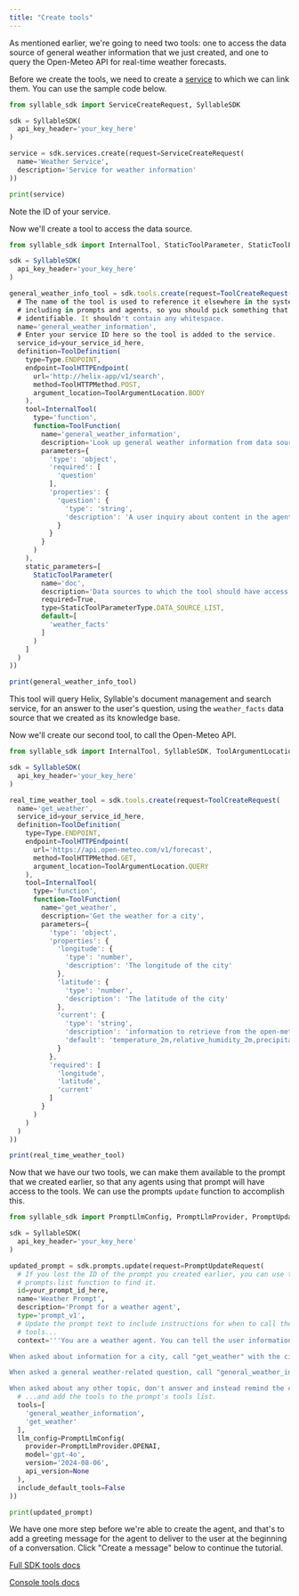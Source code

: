 ```yaml
---
title: "Create tools"
---
```


As mentioned earlier, we're going to need two tools: one to access the data source of general weather information that we just created, and one to query the Open-Meteo API for real-time weather forecasts.

Before we create the tools, we need to create a [service](/python-sdk-docs/Services) to which we can link them. You can use the sample code below.

```python
from syllable_sdk import ServiceCreateRequest, SyllableSDK

sdk = SyllableSDK(
  api_key_header='your_key_here'
)

service = sdk.services.create(request=ServiceCreateRequest(
  name='Weather Service',
  description='Service for weather information'
))

print(service)
```

Note the ID of your service.

Now we'll create a tool to access the data source.

```javascript
from syllable_sdk import InternalTool, StaticToolParameter, StaticToolParameterType, SyllableSDK, ToolArgumentLocation, ToolCreateRequest, ToolDefinition, ToolFunction, ToolHTTPEndpoint, ToolHTTPMethod, Type

sdk = SyllableSDK(
  api_key_header='your_key_here'
)

general_weather_info_tool = sdk.tools.create(request=ToolCreateRequest(
  # The name of the tool is used to reference it elsewhere in the system,
  # including in prompts and agents, so you should pick something that's easily
  # identifiable. It shouldn't contain any whitespace.
  name='general_weather_information',
  # Enter your service ID here so the tool is added to the service.
  service_id=your_service_id_here,
  definition=ToolDefinition(
    type=Type.ENDPOINT,
    endpoint=ToolHTTPEndpoint(
      url='http://helix-app/v1/search',
      method=ToolHTTPMethod.POST,
      argument_location=ToolArgumentLocation.BODY
    ),
    tool=InternalTool(
      type='function',
      function=ToolFunction(
        name='general_weather_information',
        description='Look up general weather information from data sources. Returns an answer and a reference URL. Do not include the reference URL in the spoken response.',
        parameters={
          'type': 'object',
          'required': [
            'question'
          ],
          'properties': {
            'question': {
              'type': 'string',
              'description': 'A user inquiry about content in the agent\'s documents, e.g., What are the causes of wind?'
            }
          }
        }
      )
    ),
    static_parameters=[
      StaticToolParameter(
        name='doc',
        description='Data sources to which the tool should have access.',
        required=True,
        type=StaticToolParameterType.DATA_SOURCE_LIST,
        default=[
          'weather_facts'
        ]
      )
    ]
  )
))

print(general_weather_info_tool)
```

This tool will query Helix, Syllable's document management and search service, for an answer to the user's question, using the `weather_facts` data source that we created as its knowledge base.

Now we'll create our second tool, to call the Open-Meteo API.

```javascript
from syllable_sdk import InternalTool, SyllableSDK, ToolArgumentLocation, ToolCreateRequest, ToolDefinition, ToolFunction, ToolHTTPEndpoint, ToolHTTPMethod, Type

sdk = SyllableSDK(
  api_key_header='your_key_here'
)

real_time_weather_tool = sdk.tools.create(request=ToolCreateRequest(
  name='get_weather',
  service_id=your_service_id_here,
  definition=ToolDefinition(
    type=Type.ENDPOINT,
    endpoint=ToolHTTPEndpoint(
      url='https://api.open-meteo.com/v1/forecast',
      method=ToolHTTPMethod.GET,
      argument_location=ToolArgumentLocation.QUERY
    ),
    tool=InternalTool(
      type='function',
      function=ToolFunction(
        name='get_weather',
        description='Get the weather for a city',
        parameters={
          'type': 'object',
          'properties': {
            'longitude': {
              'type': 'number',
              'description': 'The longitude of the city'
            },
            'latitude': {
              'type': 'number',
              'description': 'The latitude of the city'
            },
            'current': {
              'type': 'string',
              'description': 'information to retrieve from the open-meteo API, comma-separated',
              'default': 'temperature_2m,relative_humidity_2m,precipitation,rain,showers,snowfall'
            }
          },
          'required': [
            'longitude',
            'latitude',
            'current'
          ]
        }
      )
    )
  )   
))

print(real_time_weather_tool)
```

Now that we have our two tools, we can make them available to the prompt that we created earlier, so that any agents using that prompt will have access to the tools. We can use the prompts `update` function to accomplish this.

```python
from syllable_sdk import PromptLlmConfig, PromptLlmProvider, PromptUpdateRequest, SyllableSDK

sdk = SyllableSDK(
  api_key_header='your_key_here'
)

updated_prompt = sdk.prompts.update(request=PromptUpdateRequest(
  # If you lost the ID of the prompt you created earlier, you can use the
  # prompts.list function to find it.
  id=your_prompt_id_here,
  name='Weather Prompt',
  description='Prompt for a weather agent',
  type='prompt_v1',
  # Update the prompt text to include instructions for when to call the two new
  # tools...
  context='''You are a weather agent. You can tell the user information about the current weather in a given city, and also answer general weather-related questions.

When asked about information for a city, call "get_weather" with the city information (longitude and latitude). You will reply with the current temperature and relative humidity level based on the response. Using the information on the response, also tell the caller the weather conditions in one simple sentence, like "sunny," or "rainy." If you can't determine the city coordinates with the information given, ask for more information.

When asked a general weather-related question, call "general_weather_information" with the question that the user asked you.

When asked about any other topic, don't answer and instead remind the caller that you are a weather agent. Keep the tone professional, friendly, and clear. You are chatting with a user, so always respond naturally and conversationally. Do not use non-verbal cues, describe system actions, or add any other information.''',
  # ...and add the tools to the prompt's tools list.
  tools=[
    'general_weather_information',
    'get_weather'
  ],
  llm_config=PromptLlmConfig(
    provider=PromptLlmProvider.OPENAI,
    model='gpt-4o',
    version='2024-08-06',
    api_version=None
  ),
  include_default_tools=False
))

print(updated_prompt)
```

We have one more step before we're able to create the agent, and that's to add a greeting message for the agent to deliver to the user at the beginning of a conversation. Click "Create a message" below to continue the tutorial.

[Full SDK tools docs](/python-sdk-docs/Tools)

[Console tools docs](/Resources/Tools)